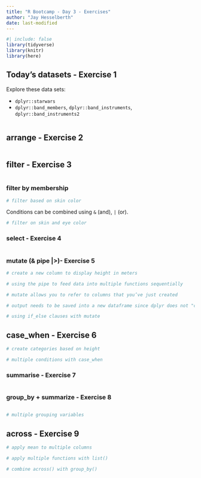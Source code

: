 ```yaml
---
title: "R Bootcamp - Day 3 - Exercises"
author: "Jay Hesselberth"
date: last-modified
---
```


```r
#| include: false
library(tidyverse)
library(knitr)
library(here)
```

## Today's datasets - Exercise 1

Explore these data sets:

* `dplyr::starwars`
* `dplyr::band_members`, `dplyr::band_instruments`, `dplyr::band_instruments2`

```r
```

## arrange - Exercise 2

```r
```

## filter - Exercise 3

```r
```

### filter by membership

```r
# filter based on skin color
```

Conditions can be combined using `&` (and), `|` (or).

```r
# filter on skin and eye color
```

### select - Exercise 4

```r
```

### mutate (& pipe |>)- Exercise 5

```r
# create a new column to display height in meters

# using the pipe to feed data into multiple functions sequentially

# mutate allows you to refer to columns that you’ve just created

# output needs to be saved into a new dataframe since dplyr does not "change" the original dataframe

# using if_else clauses with mutate
```

## case_when - Exercise 6

```r
# create categories based on height
```

```r
# multiple conditions with case_when
```

### summarise - Exercise 7

```r
```

### group_by + summarize - Exercise 8

```r
```

```r
# multiple grouping variables
```

## across - Exercise 9

```r
# apply mean to multiple columns
```

```r
# apply multiple functions with list()
```

```r
# combine across() with group_by()
```
